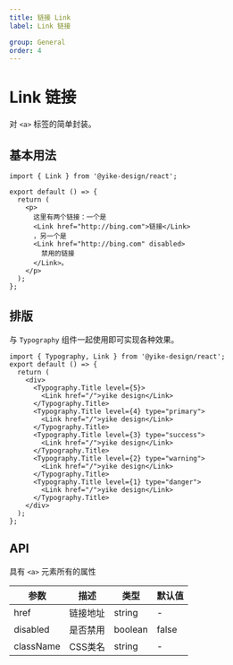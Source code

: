 ```yaml
---
title: 链接 Link
label: Link 链接

group: General
order: 4
---
```


# Link 链接

对 `<a>` 标签的简单封装。

## 基本用法

```tsx
import { Link } from '@yike-design/react';

export default () => {
  return (
    <p>
      这里有两个链接：一个是
      <Link href="http://bing.com">链接</Link>
      ，另一个是
      <Link href="http://bing.com" disabled>
        禁用的链接
      </Link>。
    </p>
  );
};
```

## 排版

与 `Typography` 组件一起使用即可实现各种效果。

```tsx
import { Typography, Link } from '@yike-design/react';
export default () => {
  return (
    <div>
      <Typography.Title level={5}>
        <Link href="/">yike design</Link>
      </Typography.Title>
      <Typography.Title level={4} type="primary">
        <Link href="/">yike design</Link>
      </Typography.Title>
      <Typography.Title level={3} type="success">
        <Link href="/">yike design</Link>
      </Typography.Title>
      <Typography.Title level={2} type="warning">
        <Link href="/">yike design</Link>
      </Typography.Title>
      <Typography.Title level={1} type="danger">
        <Link href="/">yike design</Link>
      </Typography.Title>
    </div>
  );
};
```

## API

具有 `<a>` 元素所有的属性

| 参数      | 描述     | 类型    | 默认值 |
| --------- | -------- | ------- | ------ |
| href      | 链接地址 | string  | -      |
| disabled  | 是否禁用 | boolean | false  |
| className | CSS类名  | string  | -      |
